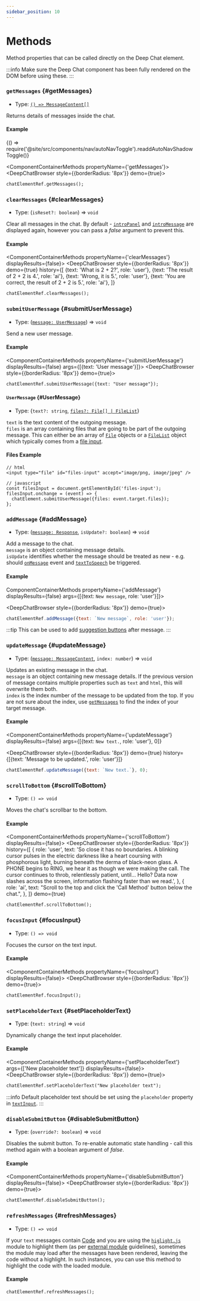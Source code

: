 ```yaml
---
sidebar_position: 10
---
```


# Methods

Method properties that can be called directly on the Deep Chat element.

:::info
Make sure the Deep Chat component has been fully rendered on the DOM before using these.
:::

### `getMessages` {#getMessages}

- Type: [`() => MessageContent[]`](/docs/messages#MessageContent)

Returns details of messages inside the chat.

#### Example


<BrowserOnly>{() => require('@site/src/components/nav/autoNavToggle').readdAutoNavShadowToggle()}</BrowserOnly>

<ComponentContainerMethods propertyName={'getMessages'}>
  <DeepChatBrowser style={{borderRadius: '8px'}} demo={true}></DeepChatBrowser>
</ComponentContainerMethods>

<Tabs>
<TabItem value="js" label="Code">

```html
chatElementRef.getMessages();
```

</TabItem>
</Tabs>

<LineBreak></LineBreak>

### `clearMessages` {#clearMessages}

- Type: (`isReset?: boolean`) => `void`

Clear all messages in the chat. By default - [`introPanel`](/docs/introPanel) and [`introMessage`](/docs/messages#introMessage) are displayed again, however you can pass
a _false_ argument to prevent this.

#### Example

<ComponentContainerMethods propertyName={'clearMessages'} displayResults={false}>
  <DeepChatBrowser
    style={{borderRadius: '8px'}}
    demo={true}
    history={[
      {text: 'What is 2 + 2?', role: 'user'},
      {text: 'The result of 2 + 2 is 4.', role: 'ai'},
      {text: 'Wrong, it is 5.', role: 'user'},
      {text: 'You are correct, the result of 2 + 2 is 5.', role: 'ai'},
    ]}
  ></DeepChatBrowser>
</ComponentContainerMethods>

<Tabs>
<TabItem value="js" label="Code">

```html
chatElementRef.clearMessages();
```

</TabItem>
</Tabs>

<LineBreak></LineBreak>

### `submitUserMessage` {#submitUserMessage}

- Type: ([`message: UserMessage`](#UserMessage)) => `void`

Send a new user message.

#### Example

<ComponentContainerMethods propertyName={'submitUserMessage'} displayResults={false} args={[{text: 'User message'}]}>
  <DeepChatBrowser style={{borderRadius: '8px'}} demo={true}></DeepChatBrowser>
</ComponentContainerMethods>

<Tabs>
<TabItem value="js" label="Code">

```html
chatElementRef.submitUserMessage({text: "User message"});
```

</TabItem>
</Tabs>

<LineBreak></LineBreak>

#### `UserMessage` {#UserMessage}

- Type: \{`text?: string`, [`files?: File[] | FileList`](https://developer.mozilla.org/en-US/docs/Web/API/FileList)\}

`text` is the text content of the outgoing message. <br />
`files` is an array containing files that are going to be part of the outgoing message. This can either be an array
of [`File`](https://developer.mozilla.org/en-US/docs/Web/API/File_API/Using_files_from_web_applications) objects or a [`FileList`](https://developer.mozilla.org/en-US/docs/Web/API/FileList)
object which typically comes from a [file input](https://developer.mozilla.org/en-US/docs/Web/API/File_API/Using_files_from_web_applications). <br />

#### Files Example

<Tabs>
<TabItem value="js" label="Code">

```text
// html
<input type="file" id="files-input" accept="image/png, image/jpeg" />

// javascript
const filesInput = document.getElementById('files-input');
filesInput.onchange = (event) => {
  chatElement.submitUserMessage({files: event.target.files});
};
```

</TabItem>
</Tabs>

<LineBreak></LineBreak>

### `addMessage` {#addMessage}

- Type: ([`message: Response`](/docs/connect#Response), `isUpdate?: boolean`) => `void`

Add a message to the chat. <br />
`message` is an object containing message details. <br />
`isUpdate` identifies whether the message should be treated as new - e.g. should [`onMessage`](/docs/events#onMessage) event
and [`textToSpeech`](/docs/speech#textToSpeech) be triggered.

#### Example

ComponentContainerMethods propertyName={'addMessage'} displayResults={false} args={[{text: `New message`, role: 'user'}]}>

  <DeepChatBrowser style={{borderRadius: '8px'}} demo={true}></DeepChatBrowser>
</ComponentContainerMethods>

<Tabs>
<TabItem value="js" label="Code">

```javascript
chatElementRef.addMessage({text: `New message`, role: 'user'});
```

</TabItem>
</Tabs>

<LineBreak></LineBreak>

:::tip
This can be used to add [suggestion buttons](/docs/messages/HTML#moreExamples) after message.
:::

<LineBreak></LineBreak>

### `updateMessage` {#updateMessage}

- Type: ([`message: MessageContent`](/docs/messages#MessageContent), `index: number`) => `void`

Updates an existing message in the chat. <br />
`message` is an object containing new message details. If the previous version of message contains multiple properties such as `text` and `html`, this will overwrite them both. <br />
`index` is the index number of the message to be updated from the top. If you are not sure about the index, use [`getMessages`](#getMessages) to find the index of your target message.

#### Example

<ComponentContainerMethods
  propertyName={'updateMessage'}
  displayResults={false}
  args={[{text: `New text.`, role: 'user'}, 0]}
>
  <DeepChatBrowser
    style={{borderRadius: '8px'}}
    demo={true}
    history={[{text: 'Message to be updated.', role: 'user'}]}
  ></DeepChatBrowser>
</ComponentContainerMethods>

<Tabs>
<TabItem value="js" label="Code">

```javascript
chatElementRef.updateMessage({text: `New text.`}, 0);
```

</TabItem>
</Tabs>

<LineBreak></LineBreak>

### `scrollToBottom` {#scrollToBottom}

- Type: `() => void`

Moves the chat's scrollbar to the bottom.

#### Example

<ComponentContainerMethods propertyName={'scrollToBottom'} displayResults={false}>
  <DeepChatBrowser
    style={{borderRadius: '8px'}}
    history={[
      {
        role: 'user',
        text: 'So close it has no boundaries. A blinking cursor pulses in the electric darkness like a heart coursing with phosphorous light, burning beneath the derma of black-neon glass. A PHONE begins to RING, we hear it as though we were making the call.  The cursor continues to throb, relentlessly patient, until... Hello? Data now slashes across the screen, information flashing faster than we read.',
      },
      {
        role: 'ai',
        text: "Scroll to the top and click the 'Call Method' button below the chat.",
      },
    ]}
    demo={true}
  ></DeepChatBrowser>
</ComponentContainerMethods>

<Tabs>
<TabItem value="js" label="Code">

```html
chatElementRef.scrollToBottom();
```

</TabItem>
</Tabs>

<LineBreak></LineBreak>

### `focusInput` {#focusInput}

- Type: `() => void`

Focuses the cursor on the text input.

#### Example

<ComponentContainerMethods propertyName={'focusInput'} displayResults={false}>
  <DeepChatBrowser style={{borderRadius: '8px'}} demo={true}></DeepChatBrowser>
</ComponentContainerMethods>

<Tabs>
<TabItem value="js" label="Code">

```html
chatElementRef.focusInput();
```

</TabItem>
</Tabs>

<LineBreak></LineBreak>

### `setPlaceholderText` {#setPlaceholderText}

- Type: (`text: string`) => `void`

Dynamically change the text input placeholder. <br />

#### Example

<ComponentContainerMethods propertyName={'setPlaceholderText'} args={['New placeholder text']} displayResults={false}>
  <DeepChatBrowser style={{borderRadius: '8px'}} demo={true}></DeepChatBrowser>
</ComponentContainerMethods>

<Tabs>
<TabItem value="js" label="Code">

```html
chatElementRef.setPlaceholderText("New placeholder text");
```

</TabItem>
</Tabs>

:::info
Default placeholder text should be set using the `placeholder` property in [`textInput`](/docs/styles/#textInput).
:::

<LineBreak></LineBreak>

### `disableSubmitButton` {#disableSubmitButton}

- Type: (`override?: boolean`) => `void`

Disables the submit button. To re-enable automatic state handling - call this method again with a boolean argument of _false_.

#### Example

<ComponentContainerMethods propertyName={'disableSubmitButton'} displayResults={false}>
  <DeepChatBrowser style={{borderRadius: '8px'}} demo={true}></DeepChatBrowser>
</ComponentContainerMethods>

<Tabs>
<TabItem value="js" label="Code">

```html
chatElementRef.disableSubmitButton();
```

</TabItem>
</Tabs>

<LineBreak></LineBreak>

### `refreshMessages` {#refreshMessages}

- Type: `() => void`

If your `text` messages contain [Code](/docs/messages/#code-messages) and you are using the [`higlight.js`](https://www.npmjs.com/package/highlight.js?activeTab=readme) module to highlight them
(as per [external module](/examples/externalModules) guidelines), sometimes the module may load after the messages have been rendered, leaving the code without a highlight. In such instances, you can use this
method to highlight the code with the loaded module.

#### Example

<ComponentContainerHighlightMethod displayResults={false}>
  <DeepChatBrowser
    style={{borderRadius: '8px'}}
    history={[
      {
        text: '```java\nwhile (i < 5) {\n console.log("hi");\n i+= 1;\n}\n```',
        role: 'ai',
      },
    ]}
    messageStyles={{
      default: {
        shared: {
          bubble: {maxWidth: '270px'},
        },
      },
    }}
    demo={true}
  ></DeepChatBrowser>
</ComponentContainerHighlightMethod>

<Tabs>
<TabItem value="js" label="Code">

```html
chatElementRef.refreshMessages();
```

</TabItem>
</Tabs>

<LineBreak></LineBreak>
